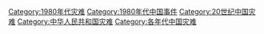 [[Category:1980年代灾难|Category:1980年代灾难]]
[[Category:1980年代中国事件|Category:1980年代中国事件]]
[[Category:20世纪中国灾难|Category:20世纪中国灾难]]
[[Category:中华人民共和国灾难|Category:中华人民共和国灾难]]
[[Category:各年代中国灾难|Category:各年代中国灾难]]